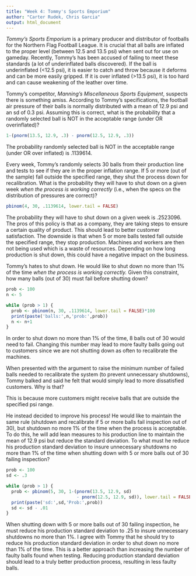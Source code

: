 ```yaml
---
title: "Week 4: Tommy's Sports Emporium"
author: "Carter Rudek, Chris Garcia"
output: html_document
---
```


*Tommy's Sports Emporium* is a primary producer and distributor of footballs for the Northern Flag Football League.  It is crucial that all balls are inflated to the proper level (between 12.5 and 13.5 psi) when sent out for use on gameday.  Recently, Tommy's has been accused of failing to meet these standards (a lot of underinflated balls discovered).  If the ball is underinflated (<12.5 psi), it is easier to catch and throw because it deforms and can be more easily gripped. If it is over inflated (>13.5 psi), it is too hard and can cause weakening of the leather over time.

Tommy's competitor, *Manning's Miscellaneous Sports Equipment*, suspects there is something amiss.  According to Tommy's specifications, the football air pressure of their balls is normally distributed with a mean of 12.9 psi and an sd of 0.3 psi.  Assuming this is correct, what is the probability that a randomly selected ball is NOT in the acceptable range (under OR overinflated)?

```r
1-(pnorm(13.5, 12.9, .3) - pnorm(12.5, 12.9, .3))
```

The probability randomly selected ball is NOT in the acceptable range (under OR over inflated) is .1139614.

Every week, Tommy's randomly selects 30 balls from their production line and tests to see if they are in the proper inflation range.  If 5 or more (out of the sample) fall outside the specified range, they shut the process down for recalibration.  What is the probability they will have to shut down on a given week *when the process is working correctly* (i.e., when the specs on the distribution of pressures are correct)?  

```r
pbinom(4, 30, .1139614, lower.tail = FALSE)
```

The probability they will have to shut down on a given week is .2523096. The pros of this policy is that as a company, they are taking steps to ensure a certain quality of product. This should lead to better customer satisfaction. The downside is that when 5 or more balls tested fall outside the specified range, they stop production. Machines and workers are then not being used which is a waste of resources. Depending on how long production is shut down, this could have a negative impact on the business.


Tommy's hates to shut down.  He would like to shut down no more than 1\% of the time *when the process is working correctly.*  Given this constraint, how many balls (out of 30) must fail before shutting down?

```r
prob <- 100
n <- 5

while (prob > 1) {
  prob <- pbinom(n, 30, .1139614, lower.tail = FALSE)*100
  print(paste('balls:',n,'prob:',prob))
  n <- n+1
}
```
In order to shut down no more than 1% of the time, 8 balls out of 30 would need to fail. Changing this number may lead to more faulty balls going out to customers since we are not shutting down as often to recalibrate the machines.

When presented with the argument to raise the minimum number of failed balls needed to recalibrate the system (to prevent unnecessary shutdowns), Tommy balked and said he felt that would simply lead to more dissatisfied customers.  Why is that?

This is because more customers might receive balls that are outside the specified psi range.

He instead decided to improve his process! He would like to maintain the same rule (shutdown and recalibrate if 5 or more balls fail inspection out of 30), but shutdown no more 1\% of the time when the process is acceptable.  To do this, he will add lean measures to his production line to maintain the mean of 12.9 psi but reduce the standard deviation.  To what must he reduce his production standard deviation to insure unnecessary shutdowns no more than 1\% of the time when shutting down with 5 or more balls out of 30 failing inspection?

```r
prob <- 100
sd <- .3

while (prob > 1) {
  prob <- pbinom(5, 30, 1-(pnorm(13.5, 12.9, sd) 
                           - pnorm(12.5, 12.9, sd)), lower.tail = FALSE)*100
  print(paste('sd:',sd,'Prob:',prob))
  sd <- sd - .01
}
```

When shutting down with 5 or more balls out of 30 failing inspection, he must reduce his production standard deviation to .25 to insure unnecessary shutdowns no more than 1%. I agree with Tommy that he should try to reduce his production standard deviation in order to shut down no more than 1% of the time. This is a better approach than increasing the number of faulty balls found when testing. Reducing production standard deviation should lead to a truly better production process, resulting in less faulty balls. 

